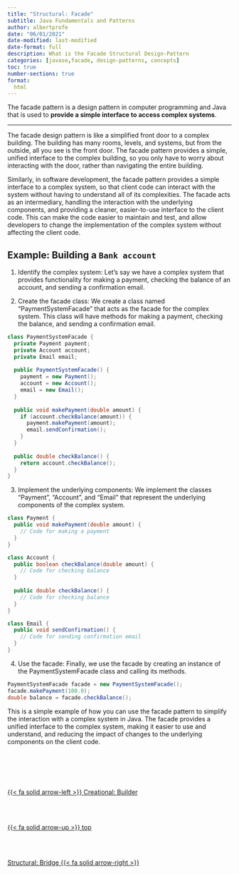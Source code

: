 ```yaml
---
title: "Structural: Facade"
subtitle: Java Fundamentals and Patterns
author: albertprofe
date: "06/01/2021"
date-modified: last-modified
date-format: full
description: What is the Facade Structural Design-Pattern
categories: [javase,facade, design-patterns, concepts]
toc: true
number-sections: true
format:
  html
---
```

::: {.summary}
The facade pattern is a design pattern in computer programming and Java that is used to **provide a simple interface to access complex systems**.
:::

---

The facade design pattern is like a simplified front door to a complex building. The building has many rooms, levels, and systems, but from the outside, all you see is the front door. The facade pattern provides a simple, unified interface to the complex building, so you only have to worry about interacting with the door, rather than navigating the entire building.

Similarly, in software development, the facade pattern provides a simple interface to a complex system, so that client code can interact with the system without having to understand all of its complexities. The facade acts as an intermediary, handling the interaction with the underlying components, and providing a cleaner, easier-to-use interface to the client code. This can make the code easier to maintain and test, and allow developers to change the implementation of the complex system without affecting the client code.


## Example: Building a ``Bank account``


1. Identify the complex system:
Let's say we have a complex system that provides functionality for making a payment, checking the balance of an account, and sending a confirmation email.

2. Create the facade class:
We create a class named "PaymentSystemFacade" that acts as the facade for the complex system. This class will have methods for making a payment, checking the balance, and sending a confirmation email.

```java
class PaymentSystemFacade {
  private Payment payment;
  private Account account;
  private Email email;
  
  public PaymentSystemFacade() {
    payment = new Payment();
    account = new Account();
    email = new Email();
  }
  
  public void makePayment(double amount) {
    if (account.checkBalance(amount)) {
      payment.makePayment(amount);
      email.sendConfirmation();
    }
  }
  
  public double checkBalance() {
    return account.checkBalance();
  }
}

```

3. Implement the underlying components:
We implement the classes "Payment", "Account", and "Email" that represent the underlying components of the complex system.

```java
class Payment {
  public void makePayment(double amount) {
    // Code for making a payment
  }
}

class Account {
  public boolean checkBalance(double amount) {
    // Code for checking balance
  }
  
  public double checkBalance() {
    // Code for checking balance
  }
}

class Email {
  public void sendConfirmation() {
    // Code for sending confirmation email
  }
}

```

4. Use the facade:
Finally, we use the facade by creating an instance of the PaymentSystemFacade class and calling its methods.

```java
PaymentSystemFacade facade = new PaymentSystemFacade();
facade.makePayment(100.0);
double balance = facade.checkBalance();
```

This is a simple example of how you can use the facade pattern to simplify the interaction with a complex system in Java. The facade provides a unified interface to the complex system, making it easier to use and understand, and reducing the impact of changes to the underlying components on the client code.



<!--- navLinks -->
<br><br>
<div class=row>
<br>
<div class='column left previous'>
<br>
[{{< fa solid arrow-left >}} Creational: Builder](/javase/se-pattern-builder.qmd)
<br>
</div>
<br>
<div class='column center'>
<br>
[{{< fa solid arrow-up >}} top](#top)
<br>
</div>
<br>
<div class='column right next'>
<br>
[Structural: Bridge  {{< fa solid arrow-right >}}](/javase/se-pattern-bridge.qmd)
<br>
</div>
<br>
</div>
